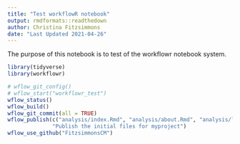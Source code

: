 ```yaml
---
title: "Test workflowR notebook"
output: rmdformats::readthedown
author: Christina Fitzsimmons
date: "Last Updated 2021-04-26"
---
```


The purpose of this notebook is to test of the workflowr notebook system. 

```r
library(tidyverse)
library(workflowr)

# wflow_git_config()
# wflow_start("workflowr_test")
wflow_status()
wflow_build()
wflow_git_commit(all = TRUE)
wflow_publish(c("analysis/index.Rmd", "analysis/about.Rmd", "analysis/license.Rmd"),
              "Publish the initial files for myproject")
wflow_use_github("FitzsimmonsCM")
```



